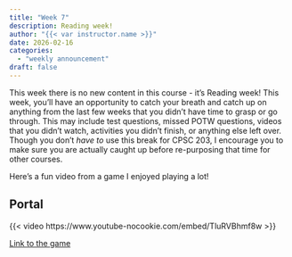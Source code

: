 ```yaml
---
title: "Week 7"
description: Reading week!
author: "{{< var instructor.name >}}"
date: 2026-02-16
categories:
  - "weekly announcement"
draft: false
---
```


This week there is no new content in this course - it's Reading week!
This week, you'll have an opportunity to catch your breath and catch up on anything from the last few weeks that you didn't have time to grasp or go through.
This may include test questions, missed POTW questions, videos that you didn't watch, activities you didn't finish, or anything else left over.
Though you don't *have to* use this break for CPSC 203, I encourage you to make sure you are actually caught up before re-purposing that time for other courses.

Here's a fun video from a game I enjoyed playing a lot!

## Portal

{{< video https://www.youtube-nocookie.com/embed/TluRVBhmf8w >}}

[Link to the game](https://store.steampowered.com/app/400/Portal)
